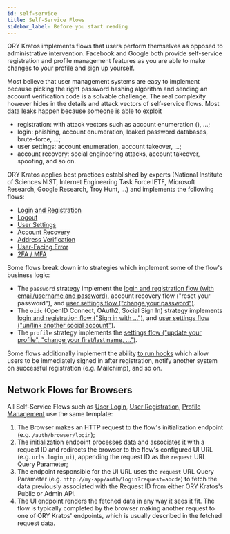 ```yaml
---
id: self-service
title: Self-Service Flows
sidebar_label: Before you start reading
---
```


ORY Kratos implements flows that users perform themselves as opposed to
administrative intervention. Facebook and Google both provide self-service
registration and profile management features as you are able to make changes to
your profile and sign up yourself.

Most believe that user management systems are easy to implement because picking
the right password hashing algorithm and sending an account verification code is
a solvable challenge. The real complexity however hides in the details and
attack vectors of self-service flows. Most data leaks happen because someone is
able to exploit

- registration: with attack vectors such as account enumeration (), ...;
- login: phishing, account enumeration, leaked password databases, brute-force,
  ...;
- user settings: account enumeration, account takeover, ...;
- account recovery: social engineering attacks, account takeover, spoofing, and
  so on.

ORY Kratos applies best practices established by experts (National Institute of
Sciences NIST, Internet Engineering Task Force IETF, Microsoft Research, Google
Research, Troy Hunt, ...) and implements the following flows:

- [Login and Registration](self-service/flows/user-login-user-registration.mdx)
- [Logout](self-service/flows/user-logout.md)
- [User Settings](self-service/flows/user-settings.mdx)
- [Account Recovery](self-service/flows/account-recovery.mdx)
- [Address Verification](self-service/flows/verify-email-account-activation.mdx)
- [User-Facing Error](self-service/flows/user-facing-errors.md)
- [2FA / MFA](self-service/flows/2fa-mfa-multi-factor-authentication.md)

Some flows break down into strategies which implement some of the flow's
business logic:

- The `password` strategy implement the
  [login and registration flow (with email/username and password)](self-service/flows/user-login-user-registration/username-email-password.mdx),
  account recovery flow ("reset your password"), and
  [user settings flow ("change your password")](self-service/flows/user-settings/change-password.mdx).
- The `oidc` (OpenID Connect, OAuth2, Social Sign In) strategy implements
  [login and registration flow ("Sign in with ...")](self-service/flows/user-login-user-registration/openid-connect-social-sign-in-oauth2.mdx),
  and
  [user settings flow ("un/link another social account")](self-service/flows/user-settings/link-unlink-openid-connect-oauth2.mdx).
- The `profile` strategy implements the
  [settings flow ("update your profile", "change your first/last name, ...")](self-service/flows/user-settings/user-profile-management.mdx).

Some flows additionally implement the ability
[to run hooks](self-service/hooks/index.mdx) which allow users to be immediately
signed in after registration, notify another system on successful registration
(e.g. Mailchimp), and so on.

## Network Flows for Browsers

All Self-Service Flows such as
[User Login](self-service/flows/user-login-user-registration.mdx),
[User Registration](self-service/flows/user-login-user-registration.mdx),
[Profile Management](self-service/flows/user-settings.mdx) use the same
template:

1. The Browser makes an HTTP request to the flow's initialization endpoint (e.g.
   `/auth/browser/login`);
2. The initialization endpoint processes data and associates it with a request
   ID and redirects the browser to the flow's configured UI URL (e.g.
   `urls.login_ui`), appending the request ID as the `request` URL Query
   Parameter;
3. The endpoint responsible for the UI URL uses the `request` URL Query
   Parameter (e.g. `http://my-app/auth/login?request=abcde`) to fetch the data
   previously associated with the Request ID from either ORY Kratos's Public or
   Admin API.
4. The UI endpoint renders the fetched data in any way it sees it fit. The flow
   is typically completed by the browser making another request to one of ORY
   Kratos' endpoints, which is usually described in the fetched request data.
